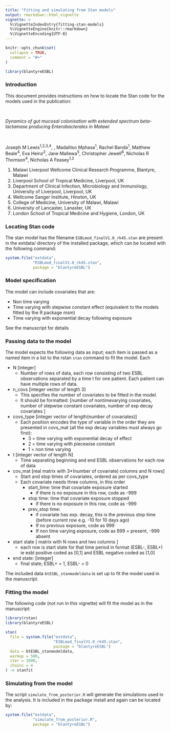 ```yaml
---
title: "Fitting and simulating from Stan models"
output: rmarkdown::html_vignette
vignette: >
  %\VignetteIndexEntry{fitting-stan-models}
  %\VignetteEngine{knitr::rmarkdown}
  %\VignetteEncoding{UTF-8}
---
```


```r
knitr::opts_chunk$set(
  collapse = TRUE,
  comment = "#>"
)
```

```r
library(blantyreESBL)
```

### Introduction

This document provides instructions on how to locate the Stan code for the models used in the publication:

<br />

*Dynamics of gut mucosal colonisation with extended spectrum beta-lactamase producing Enterobacterales in Malawi*

<br />

Joseph M Lewis^1,2,3,4^, , Madalitso Mphasa^1^, Rachel Banda^1^,  Matthew Beale^4^, Eva Heinz^2^, Jane Mallewa^5^, Christopher Jewell^6^, Nicholas R Thomson^4^, Nicholas A Feasey^1,2^

1. Malawi Liverpool Wellcome Clinical Research Programme, Blantyre, Malawi
2. Liverpool School of Tropical Medicine, Liverpool, UK
3. Department of Clinical Infection, Microbiology and Immunology, University of Liverpool, Liverpool, UK
4. Wellcome Sanger Institute, Hinxton, UK
5. College of Medicine, University of Malawi, Malawi
6. University of Lancaster, Lanaster, UK
7. London School of Tropical Medicine and Hygiene, London, UK 

### Locating Stan code

The stan model has the filename `ESBLmod_finalV1.0_rk45.stan` are present in the extdata/ directory of the installed package, which can be located with the following command:

```r
system.file("extdata", 
            "ESBLmod_finalV1.0_rk45.stan", 
            package = "blantyreESBL")

```

### Model specification

The model can include covariates that are:

* Non time varying
* Time varying with stepwise constant effect (equivalent to the models fitted by the R package _msm_)
* Time varying with exponential decay following exposure

See the manuscript for details

### Passing data to the model

The model expects the following data as input; each item is passed as a named item in a list to the rstan `stan` command to fit the model. Each 

* N [integer]
    * Number of rows of data, each row consisting of two ESBL observations separated by a time t for one patient. Each patient can have multiple rows of data.

* n_covs [integer vector of length 3]
    * This specifies the number of covariates to be fitted in the model.
    * It should be formatted: [number of nontimevarying covariates, number of stepwise constant covariates, number of exp decay covariates ]

* covs_type [integer vector of length(number of covariates)] 
    * Each position encodes the type of variable in the order they are presented in covs_mat (all the exp decay variables must always go first):
        * 3 = time varying with exponential decay of effect
        * 2 = time varying with piecewise constant
        * 1 = non time varying

* t [integer vector of length N]
    * Time separating beginning and end ESBL observations for each row of data

* cov_mat [real matrix with 3*(number of covariate) columns and N rows]
    * Start and stop times of covariates, ordered as per covs_type
    * Each covariate needs three columns, in this order
        * start_time: time that covariate exposure started
            * if there is no exposure in this row, code as -999
        * stop time: time that covariate exposure stopped
            * if there is no exposure in this row, code as -999
        * prev_stop time: 
            * if covariate has exp. decay, this is the previous stop time (before current row e.g. -10 for 10 days ago)
            * If no previous exposure, code as 999
            * If non time varying exposure, code as 999 = present, -999 absent

* start state [ matrix with N rows and two columns ]
    * each row is start state for that time period in format (ESBL-, ESBL+) ie esbl positive coded as [0,1] and ESBL negative coded as [1,0]

* end state: [integer] 
    * final state; ESBL+ = 1, ESBL- = 0
    
The included data `btESBL_stanmodeldata` is set up to fit the model used in the manuscript. 

### Fitting the model

The following code (not run in this vignette) will fit the model as in the manuscript:

```r
library(rstan)
library(blantyreESBL)

stan(
  file = system.file("extdata", 
                     "ESBLmod_finalV1.0_rk45.stan", 
                     package = "blantyreESBL")
  data = btESBL_stanmodeldata,
  warmup = 500,
  iter = 1000,
  chains = 4
) -> stanfit

```

### Simulating from the model

The script `simulate_from_posterior.R` will generate the simulations used in the analysis. It is included in the package install and again can be located by: 

```r

system.file("extdata", 
            "simulate_from_posterior.R", 
            package = "blantyreESBL")

```

